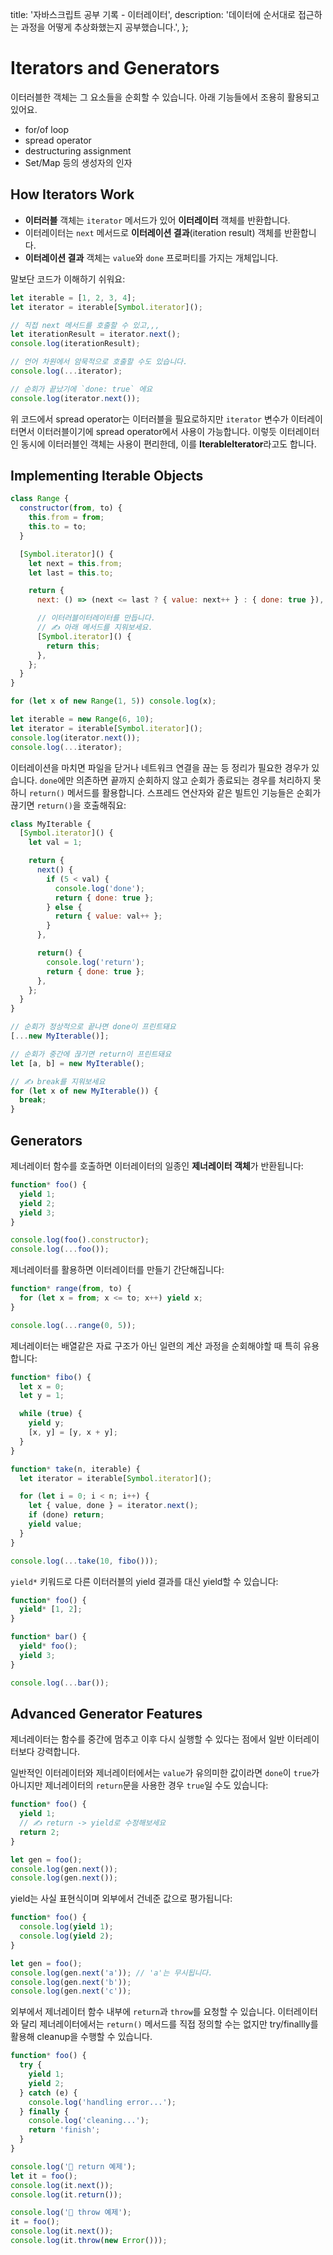 
  title: '자바스크립트 공부 기록 - 이터레이터',
  description:
    '데이터에 순서대로 접근하는 과정을 어떻게 추상화했는지 공부했습니다.',
};

# Iterators and Generators

이터러블한 객체는 그 요소들을 순회할 수 있습니다. 아래 기능들에서 조용히
활용되고 있어요.

- for/of loop
- spread operator
- destructuring assignment
- Set/Map 등의 생성자의 인자

## How Iterators Work

- **이터러블** 객체는 `iterator` 메서드가 있어 **이터레이터** 객체를 반환합니다.
- 이터레이터는 `next` 메서드로 **이터레이션 결과**(iteration result) 객체를
  반환합니다.
- **이터레이션 결과** 객체는 `value`와 `done` 프로퍼티를 가지는 개체입니다.

말보단 코드가 이해하기 쉬워요:

```js
let iterable = [1, 2, 3, 4];
let iterator = iterable[Symbol.iterator]();

// 직접 next 메서드를 호출할 수 있고,,,
let iterationResult = iterator.next();
console.log(iterationResult);

// 언어 차원에서 암묵적으로 호출할 수도 있습니다.
console.log(...iterator);

// 순회가 끝났기에 `done: true` 에요
console.log(iterator.next());
```

위 코드에서 spread operator는 이터러블을 필요로하지만 `iterator` 변수가
이터레이터면서 이터러블이기에 spread operator에서 사용이 가능합니다. 이렇듯
이터레이터인 동시에 이터러블인 객체는 사용이 편리한데, 이를
**IterableIterator**라고도 합니다.

## Implementing Iterable Objects

```js
class Range {
  constructor(from, to) {
    this.from = from;
    this.to = to;
  }

  [Symbol.iterator]() {
    let next = this.from;
    let last = this.to;

    return {
      next: () => (next <= last ? { value: next++ } : { done: true }),

      // 이터러블이터레이터를 만듭니다.
      // ✍️ 아래 메서드를 지워보세요.
      [Symbol.iterator]() {
        return this;
      },
    };
  }
}

for (let x of new Range(1, 5)) console.log(x);

let iterable = new Range(6, 10);
let iterator = iterable[Symbol.iterator]();
console.log(iterator.next());
console.log(...iterator);
```

이터레이션을 마치면 파일을 닫거나 네트워크 연결을 끊는 등 정리가 필요한 경우가
있습니다. `done`에만 의존하면 끝까지 순회하지 않고 순회가 종료되는 경우를
처리하지 못하니 `return()` 메서드를 활용합니다. 스프레드 연산자와 같은 빌트인
기능들은 순회가 끊기면 `return()`을 호출해줘요:

```js
class MyIterable {
  [Symbol.iterator]() {
    let val = 1;

    return {
      next() {
        if (5 < val) {
          console.log('done');
          return { done: true };
        } else {
          return { value: val++ };
        }
      },

      return() {
        console.log('return');
        return { done: true };
      },
    };
  }
}

// 순회가 정상적으로 끝나면 done이 프린트돼요
[...new MyIterable()];

// 순회가 중간에 끊기면 return이 프린트돼요
let [a, b] = new MyIterable();

// ✍️ break를 지워보세요
for (let x of new MyIterable()) {
  break;
}
```

## Generators

제너레이터 함수를 호출하면 이터레이터의 일종인 **제너레이터 객체**가 반환됩니다:

```js
function* foo() {
  yield 1;
  yield 2;
  yield 3;
}

console.log(foo().constructor);
console.log(...foo());
```

제너레이터를 활용하면 이터레이터를 만들기 간단해집니다:

```js
function* range(from, to) {
  for (let x = from; x <= to; x++) yield x;
}

console.log(...range(0, 5));
```

제너레이터는 배열같은 자료 구조가 아닌 일련의 계산 과정을 순회해야할 때 특히
유용합니다:

```js
function* fibo() {
  let x = 0;
  let y = 1;

  while (true) {
    yield y;
    [x, y] = [y, x + y];
  }
}

function* take(n, iterable) {
  let iterator = iterable[Symbol.iterator]();

  for (let i = 0; i < n; i++) {
    let { value, done } = iterator.next();
    if (done) return;
    yield value;
  }
}

console.log(...take(10, fibo()));
```

`yield*` 키워드로 다른 이터러블의 yield 결과를 대신 yield할 수 있습니다:

```js
function* foo() {
  yield* [1, 2];
}

function* bar() {
  yield* foo();
  yield 3;
}

console.log(...bar());
```

## Advanced Generator Features

제너레이터는 함수를 중간에 멈추고 이후 다시 실행할 수 있다는 점에서 일반
이터레이터보다 강력합니다.

일반적인 이터레이터와 제너레이터에서는 `value`가 유의미한 값이라면 `done`이
`true`가 아니지만 제너레이터의 `return`문을 사용한 경우 `true`일 수도 있습니다:

```js
function* foo() {
  yield 1;
  // ✍️ return -> yield로 수정해보세요
  return 2;
}

let gen = foo();
console.log(gen.next());
console.log(gen.next());
```

yield는 사실 표현식이며 외부에서 건네준 값으로 평가됩니다:

```js
function* foo() {
  console.log(yield 1);
  console.log(yield 2);
}

let gen = foo();
console.log(gen.next('a')); // 'a'는 무시됩니다.
console.log(gen.next('b'));
console.log(gen.next('c'));
```

외부에서 제너레이터 함수 내부에 `return`과 `throw`를 요청할 수 있습니다.
이터레이터와 달리 제너레이터에서는 `return()` 메서드를 직접 정의할 수는 없지만
try/finallly를 활용해 cleanup을 수행할 수 있습니다.

```js
function* foo() {
  try {
    yield 1;
    yield 2;
  } catch (e) {
    console.log('handling error...');
  } finally {
    console.log('cleaning...');
    return 'finish';
  }
}

console.log('🔽 return 예제');
let it = foo();
console.log(it.next());
console.log(it.return());

console.log('🔽 throw 예제');
it = foo();
console.log(it.next());
console.log(it.throw(new Error()));
```

